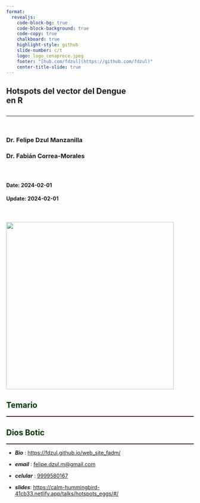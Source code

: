 ```yaml
---
format: 
  revealjs:
    code-block-bg: true
    code-block-background: true
    code-copy: true
    chalkboard: true
    highlight-style: github
    slide-number: c/t
    logo: logo_cenaprece.jpeg
    footer: "[hub.com/fdzul](https://github.com/fdzul)"
    center-title-slide: true
---
```


<h2> Hotspots del vector del Dengue
<br> en R
</h2>

<h2>

</h2>

<hr>

<br>


<h3>Dr. Felipe Dzul Manzanilla</h3>

<h3>Dr. Fabián Correa-Morales</h3>

<h3>

</h3>
<br>
<h4>Date: 2024-02-01 </h4>

<h4> Update: 2024-02-01</h4>

<br>

<h4>


![](logo_curso_2024.png){.absolute top="170" left="650" width="450"}


## [Temario]{style="color:#003300;"}
<hr style="height:2px;border-width:0;color:#330019;background-color:#330019">




## [Dios Botic]{style="color:#003300;"}
<hr style="height:2px;border-width:0;color:#330019;background-color:#330019">

-   ***Bio*** : [https://fdzul.github.io/web_site_fadm/]()

-   ***email*** : [felipe.dzul.m\@gmail.com]()

-   ***celular*** : [9999580167]()

-   ***slides***: [https://calm-hummingbird-41cb33.netlify.app/talks/hotspots_eggs/#/](https://calm-hummingbird-41cb33.netlify.app/talks/hotspots_eggs/#/)
